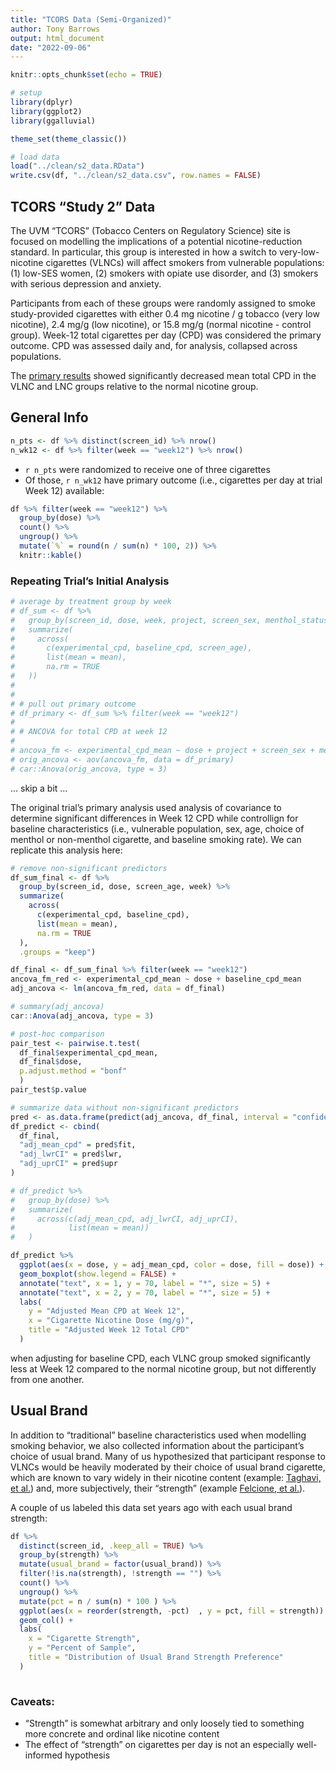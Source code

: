 ```yaml
---
title: "TCORS Data (Semi-Organized)"
author: Tony Barrows
output: html_document
date: "2022-09-06"
---
```


```r
knitr::opts_chunk$set(echo = TRUE)
```

```r
# setup
library(dplyr)
library(ggplot2)
library(ggalluvial)

theme_set(theme_classic())

# load data
load("../clean/s2_data.RData")
write.csv(df, "../clean/s2_data.csv", row.names = FALSE)
```

## TCORS "Study 2" Data


The UVM "TCORS" (Tobacco Centers on Regulatory Science) site is focused on modelling the implications of a potential nicotine-reduction standard. In particular, this group is interested in how a switch to very-low-nicotine cigarettes (VLNCs) will affect smokers from vulnerable populations: (1) low-SES women, (2) smokers with opiate use disorder, and (3) smokers with serious depression and anxiety. 

Participants from each of these groups were randomly assigned to smoke study-provided cigarettes with either 0.4 mg nicotine / g tobacco (very low nicotine), 2.4 mg/g (low nicotine), or 15.8 mg/g (normal nicotine - control group). Week-12 total cigarettes per day (CPD) was considered the primary outcome. CPD was assessed daily and, for analysis, collapsed across populations. 

The [primary results](https://www.ncbi.nlm.nih.gov/pmc/articles/PMC7576411/) showed significantly decreased mean total CPD in the VLNC and LNC groups relative to the normal nicotine group.


## General Info


```r
n_pts <- df %>% distinct(screen_id) %>% nrow()
n_wk12 <- df %>% filter(week == "week12") %>% nrow()
```


*  `r n_pts` were randomized to receive one of three cigarettes
*  Of those, `r n_wk12` have primary outcome (i.e., cigarettes per day at trial Week 12) available:

```r
df %>% filter(week == "week12") %>% 
  group_by(dose) %>% 
  count() %>% 
  ungroup() %>%
  mutate(`%` = round(n / sum(n) * 100, 2)) %>%
  knitr::kable()
```



### Repeating Trial's Initial Analysis

```r
# average by treatment group by week
# df_sum <- df %>%
#   group_by(screen_id, dose, week, project, screen_sex, menthol_status) %>%
#   summarize(
#     across(
#       c(experimental_cpd, baseline_cpd, screen_age),
#       list(mean = mean),
#       na.rm = TRUE
#   ))
# 
# 
# # pull out primary outcome
# df_primary <- df_sum %>% filter(week == "week12")
# 
# # ANCOVA for total CPD at week 12
# 
# ancova_fm <- experimental_cpd_mean ~ dose + project + screen_sex + menthol_status + screen_age_mean + baseline_cpd_mean
# orig_ancova <- aov(ancova_fm, data = df_primary)
# car::Anova(orig_ancova, type = 3)
```


... skip a bit ... 

The original trial's primary analysis used analysis of covariance to determine significant differences in Week 12 CPD while controllign for baseline characteristics (i.e., vulnerable population, sex, age, choice of menthol or non-menthol cigarette, and baseline smoking rate).  We can replicate this analysis here:


```r

# remove non-significant predictors
df_sum_final <- df %>%
  group_by(screen_id, dose, screen_age, week) %>%
  summarize(
    across(
      c(experimental_cpd, baseline_cpd),
      list(mean = mean),
      na.rm = TRUE
  ),
  .groups = "keep")

df_final <- df_sum_final %>% filter(week == "week12")
ancova_fm_red <- experimental_cpd_mean ~ dose + baseline_cpd_mean
adj_ancova <- lm(ancova_fm_red, data = df_final)

# summary(adj_ancova)
car::Anova(adj_ancova, type = 3)
```




```r
# post-hoc comparison
pair_test <- pairwise.t.test(
  df_final$experimental_cpd_mean,
  df_final$dose, 
  p.adjust.method = "bonf"
  )
pair_test$p.value
```



```r
# summarize data without non-significant predictors
pred <- as.data.frame(predict(adj_ancova, df_final, interval = "confidence"))
df_predict <- cbind(
  df_final, 
  "adj_mean_cpd" = pred$fit,
  "adj_lwrCI" = pred$lwr,
  "adj_uprCI" = pred$upr
)

# df_predict %>%
#   group_by(dose) %>%
#   summarize(
#     across(c(adj_mean_cpd, adj_lwrCI, adj_uprCI),
#            list(mean = mean))
#   )

df_predict %>%
  ggplot(aes(x = dose, y = adj_mean_cpd, color = dose, fill = dose)) +
  geom_boxplot(show.legend = FALSE) +
  annotate("text", x = 1, y = 70, label = "*", size = 5) +
  annotate("text", x = 2, y = 70, label = "*", size = 5) +
  labs(
    y = "Adjusted Mean CPD at Week 12",
    x = "Cigarette Nicotine Dose (mg/g)",
    title = "Adjusted Week 12 Total CPD"
  )
```


when adjusting for baseline CPD, each VLNC group smoked significantly less at Week 12 compared to the normal nicotine group, but not differently from one another.


## Usual Brand

In addition to "traditional" baseline characteristics used when modelling smoking behavior, we also collected information about the participant's choice of usual brand. Many of us hypothesized that participant response to VLNCs would be heavily moderated by their choice of usual brand cigarette, which are known to vary widely in their nicotine content (example: [Taghavi, et al.](https://www.ncbi.nlm.nih.gov/pmc/articles/PMC3905555/)) and, more subjectively, their "strength" (example [Felcione, et al.](http://www.tobaccopreventioncessation.com/Smokers-perceptions-of-different-classes-of-cigarette-brand-descriptors,131243,0,2.html)). 

A couple of us labeled this data set years ago with each usual brand strength:

```r
df %>%
  distinct(screen_id, .keep_all = TRUE) %>%
  group_by(strength) %>%
  mutate(usual_brand = factor(usual_brand)) %>%
  filter(!is.na(strength), !strength == "") %>%
  count() %>% 
  ungroup() %>%
  mutate(pct = n / sum(n) * 100 ) %>%
  ggplot(aes(x = reorder(strength, -pct)  , y = pct, fill = strength)) +
  geom_col() +
  labs(
    x = "Cigarette Strength",
    y = "Percent of Sample",
    title = "Distribution of Usual Brand Strength Preference"
  )
  
```


### Caveats:

* "Strength" is somewhat arbitrary and only loosely tied to something more concrete and ordinal like nicotine content
* The effect of "strength" on cigarettes per day is not an especially well-informed hypothesis


<br>
<br>
<br>
<br>


